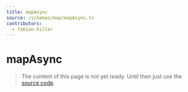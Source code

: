 ```yaml
---
title: mapAsync
source: /schemas/map/mapAsync.ts
contributors:
  - fabian-hiller
---
```


# mapAsync

> The content of this page is not yet ready. Until then just use the [source code](https://github.com/fabian-hiller/valibot/blob/main/library/src/schemas/map/mapAsync.ts).

